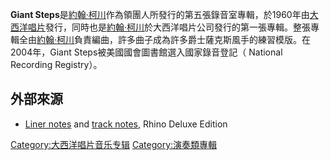 {{Infobox album
| Name        = Giant Steps
| Type        = studio
| Artist      = [[約翰·柯川|約翰·柯川]]
| Released    =1960年一月
| Recorded    = May 4–5, 1959<br>December 2, 1959
| Genre       = [[硬咆勃|硬咆勃]]
| Length      = 37:03
| Language    = [[Instrumental|Instrumental]]
| Label       = [[Atlantic_Records|Atlantic]]
| Producer    = [[Nesuhi_Ertegün|Nesuhi Ertegün]]
| Last album  = ''[[Soultrane|Soultrane]]''<br>(1958)
| This album  = '''Giant Steps'''<br>(1960)
| Next album  = ''[[Coltrane_Jazz|Coltrane Jazz]]''<br>(1960)
}}

'''Giant Steps'''是[[約翰·柯川|約翰·柯川]]作為領團人所發行的第五張錄音室專輯，於1960年由[[大西洋唱片公司|大西洋唱片]]發行，同時也是[[約翰·柯川|約翰·柯川]]於大西洋唱片公司發行的第一張專輯。整張專輯全由[[約翰·柯川|約翰·柯川]]負責編曲，許多曲子成為許多爵士薩克斯風手的練習模版。在2004年，Giant Steps被美國國會圖書館選入國家錄音登記（ National Recording Registry）。

== 外部來源 ==
* [https://web.archive.org/web/20020615215357/http://www.rhino.com/features/liners/75203lin.html Liner notes] and [https://web.archive.org/web/20020817184159/http://www.rhino.com/features/tracks/75203trx.html track notes], Rhino Deluxe Edition

[[Category:大西洋唱片音乐专辑|Category:大西洋唱片音乐专辑]]
[[Category:演奏類專輯|Category:演奏類專輯]]